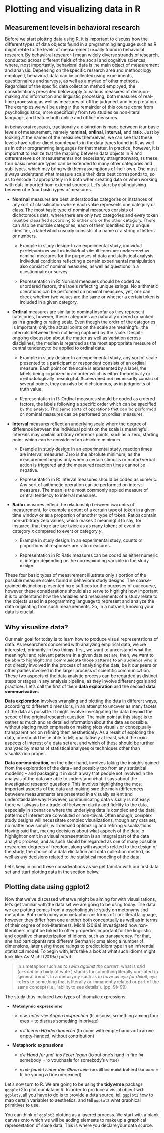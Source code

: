 # Plotting and visualizing data in R

## Measurement levels in behavioral research

Before we start plotting data using R, it is important to discuss how the different types of data objects found in a programming language such as R might relate to the levels of measurement usually found in behavioral research. By behavioral research I mean widely diverse strands of research, conducted across different fields of the social and cognitive sciences, where, most importantly, behavioral data is the main object of measurement and analysis. Depending on the specific research area and methodology employed, behavioral data can be collected using experiments, questionnaires and surveys, as well as a myriad of other methods. Regardless of the specific data collection method employed, the considerations presented below apply to various measures of decision-making and information and linguistic processing, both measures of real-time processing as well as measures of offline judgment and interpretation. The examples we will be using in the remainder of this course come from psycholinguistics, more specifically from two studies on non-literal language, and feature both online and offline measures.

In behavioral research, traditionally a distinction is made between four basic levels of measurement, namely **nominal**, **ordinal**, **interval**, and **ratio**. Just by looking at the names of the measures themselves, we can see that these levels have rather direct counterparts in the data types found in R, as well as in other programming languages for that matter. In practice, however, it is importnat to realize that the mapping between data objects in R and different levels of measurement is not necessarily straightforward, as these four basic measure types can be extended to many other categories and sub-types, which may bring with them assumptions of their own. One must always understand what measure scale their data best corresponds to, so as to encode it appropriately in R both when creating data or when working with data imported from external sources. Let's start by distinguishing between the four basic types of measures.

* **Nominal** measures are best understood as categories or instances of any sort of classification where each value represents one category or class. The most basic type of nominal measures consists of dichotomous data, where there are only two categories and every token must be classified according to either one or the other category. There can also be multiple categories, each of them identified by a unique identifier, a label which usually consists of a name or a string of letters or numbers.

  * Example in study design: In an experimental study, individual participants as well as individual stimuli items are understood as nominal measures for the purposes of data and statistical analysis. Individual conditions reflecting a certain experimental manipulation also consist of nominal measures, as well as questions in a questionnaire or survey. 

  * Representation in R: Nominal measures should be coded as unordered factors, the labels reflecting unique strings. No arithmetic operations can be performed on nominal measures, yet, one can check whether two values are the same or whether a certain token is included in a given category.
  
* **Ordinal** measures are similar to nominal insofar as they represent categories, however, these categories are naturally ordered or ranked, as in a grading or rating scale. Even though the order of the categories is important, only the actual points on the scale are meaningful, the intervals between them not being captured by the scale. Despite ongoing discussion about the matter as well as variation across disciplines, the median is regarded as the most appropriate measure of central tendency to be applied to ordinal data.

  * Example in study design: In an experimental study, any sort of scale presented to a participant or respondent consists of an ordinal measure. Each point on the scale is represented by a label, the labels being organized in an order which is either theoretically or methodologically meaningful. Scales need not necessarily consist of several points, they can also be dichotomous, as in judgments of truth value.
  
  * Representation in R: Ordinal measures should be coded as ordered factors, the labels following a specific order which can be specified by the analyst. The same sorts of operations that can be performed on nominal measures can be performed on ordinal measures.
  
* **Interval** measures reflect an underlying scale where the degree of difference between the individual points on the scale is meaningful. Intervals may contain arbitrary reference points, such as a zero/ starting point, which can be considered an absolute minimum.

  * Example in study design: In an experimental study, reaction times are interval measures. Zero is the absolute minimum, as the measurement begins only when a certain stimulus or motor/ verbal action is triggered and the measured reaction times cannot be negative.
  
  * Representation in R: Interval measures should be coded as numeric. Any sort of arithmetic operation can be performed on interval measures. The mean is the most commonly applied measure of central tendency to interval measures.
  
* **Ratio** measures reflect the relationship between two units of measurement, for example a count of a certain type of token in a given time window or as a proportion of another type of token. Ratios contain non-arbitrary zero values, which makes it meaningful to say, for instance, that there are are twice as as many tokens of event or category *x* compared to event or category *y*.

  * Example in study design: In an experimental study, counts or proportions of responses are ratio measures. 
  
  * Representation in R: Ratio measures can be coded as either numeric or integer depending on the corresponding variable in the study design.
  
These four basic types of measurement illustrate only a portion of the possible measure scales found in behavioral study designs. The coarse-grained distinction presented here suffices for the purposes of our course, however, these considerations should also serve to highlight how important it is to understand how the variables and measurements of a study relate to the objects used in a programming language to represent and analyze the data originating from such measurements. So, in a nutshell, knowing your data is crucial.

## Why visualize data?

Our main goal for today is to learn how to produce visual representations of data. As researchers concerned with analyzing empirical data, we are interested, primarily, in two things: first, we want to understand what the meaningful and relevant patterns in a given data set are; then, we want to be able to highlight and communicate those patterns to an audience who is not directly involved in the process of analyzing the data, be it our peers or other parties involved in the larger process of scientific communication. These two aspects of the data analytic process can be regarded as distinct steps or stages in any analysis pipeline, as they involve different goals and practices. Let's call the first of them **data exploration** and the second **data communication**.

**Data exploration** involves wrangling and plotting the data in different ways, according to different dimensions, in an attempt to uncover as many facets of the data as possible. It might involve investigating the data beyond the scope of the original research question. The main point at this stage is to gather as much and as detailed information about the data as possible, without placing much emphasis on making plots visually or conceptually transparent nor on refining them aesthetically. As a result of exploring the data, one should be be able to tell, qualitatively at least, what the main aspects of interest of a data set are, and which of these should be further analyzed by means of statistical analyses or techniques other than visualization proper. 

**Data communication**, on the other hand, involves taking the insights gained from the exploration of the data -- and possibly too from any statistical modeling -- and packaging it in such a way that people not involved in the analysis of the data are able to understand what it says about the investigated research questions. This involves highlighting the most important aspects of the data and making sure the main (differences between) measurements are presented in a visually salient and understandable way. However, communicating data visually is not easy: there will always be a trade-off between clarity and fidelity to the data, especially in scenarios where the underlying data is complex and the data patterns of interest are convoluted or non-trivial. Often enough, complex study designs will necessitate complex visualizations, though any data set, no matter how simple, will demand optimizing and refining visualizations. Having said that, making decisions about what aspects of the data to highlight or omit in a visual representation is an integral part of the data analytic process, and as such should be regarded as one of many possible researcher degrees of freedom, along with aspects related to the design of the study, the choice of a data elicitation and data collection method, as well as any decisions related to the statistical modeling of the data.

Let's keep in mind these considerations as we get familiar with our first data set and start plotting data in the section below.

## Plotting data using ggplot2

Now that we've discussed what we might be aiming for with visualizations, let's get familiar with the data set we are going to be using today. The data we are plotting comes from a psycholinguistic study on metonymy and metaphor. Both metonomy and metaphor are forms of non-literal language, however, they differ from one another both conceptually as well as in terms of their degree of non-literalness. Michl (2019a) investigated how non-literalness might be linked to other properties important for the linguistic and cognitive characterization of idioms, such as transparency. For that, she had participants rate different German idioms along a number of dimensions, later using those ratings to predict idiom type in an inferential statistical model. To begin with, let's take a look at what such idioms might look like. As Michl (2019a) puts it:

> In a metaphor such as *to swim against the current*, what is said (*current* in a body of water) stands for something literally unrelated (a ‘general trend’). In a metonymy
such as *to have an eye for detail*, *eye* refers to something that is literally or
immanently related or part of the same concept (i.e., ‘ability to see details’). (pp. 98-99)

The study thus included two types of idiomatic expressions:

* **Metonymic expressions**
  
    * *etw. unter vier Augen besprechen* (to discuss something among four eyes = to discuss something in private)
    
    * *mit leeren Händen kommen* (to come with empty hands = to arrive empty-handed, without contribution)
    
* **Metaphoric expressions**

    * *die Hand für jmd. ins Feuer legen* (to put one's hand in fire for somebody = to vouchsafe for somebody's virtue)
    
    * *noch feucht hinter den Ohren sein* (to still be moist behind the ears = to be young ad inexperienced)

Let's now turn to R. We are going to be using the **tidyverse** package `ggpplot2` to plot our data in R. In order to produce a visual object with `ggplot2`, all you have to do is to provide a data source, tell `ggplot2` how to map certain variables to aesthetics, and tell `ggplot2` what graphical primitives to use.

You can think of `ggplot2` plotting as a layered process. We start with a blank canvas onto which we will be adding elements to make up a graphical representation of some data. This is where you declare your data source.